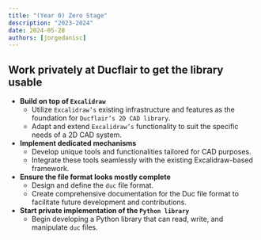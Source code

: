 ```yaml
---
title: "(Year 0) Zero Stage"
description: "2023-2024"
date: 2024-05-28
authors: [jorgedanisc]
---
```


## Work privately at Ducflair to get the library usable
  - **Build on top of `Excalidraw`**
    - Utilize `Excalidraw’s` existing infrastructure and features as the foundation for `Ducflair’s 2D CAD library`.
    - Adapt and extend `Excalidraw’s` functionality to suit the specific needs of a 2D CAD system.
  - **Implement dedicated mechanisms**
    - Develop unique tools and functionalities tailored for CAD purposes.
    - Integrate these tools seamlessly with the existing Excalidraw-based framework.
  - **Ensure the file format looks mostly complete**
    - Design and define the `duc` file format.
    - Create comprehensive documentation for the Duc file format to facilitate future development and contributions.
  - **Start private implementation of the `Python library`**
    - Begin developing a Python library that can read, write, and manipulate `duc` files.
